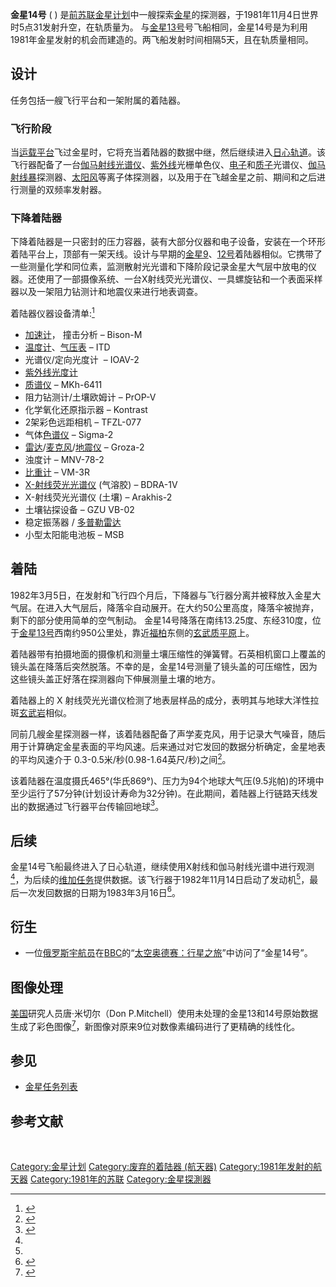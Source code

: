 {{Short description|Space probe}}
{{Infobox spaceflight
| name = 金星14号
| image = 1982 CPA 5278.jpg
| image_caption = 金星14号邮票
| image_alt  = 
| image_size = 150px
<!--Basic details-->
| mission_type = [[金星|金星]]飞掠/着陆
| operator = [[苏联科学院|苏联科学院]]
| Harvard_designation  = <!--spacecraft launched 1962 and earlier only (eg. 1957 Alpha 2)-->
| COSPAR_ID  = 1981-110A<br/>1981-110D
| SATCAT = 12939<br/>15600
| website = <!--Homepage of the craft/mission, OFFICIAL PAGES ONLY-->
| mission_duration = 飞行时间: 4个月零1天<br/>着陆器: 57分钟
| distance_travelled  = <!--How far the spacecraft travelled (if known)-->
| orbits_completed = <!--number of times the spacecraft orbited the Earth - see below for spacecraft beyond Earth orbit-->
| suborbital_range = <!--downrange distance reached if spacecraft did not enter orbit-->
| suborbital_apogee  = <!--altitude reached if spacecraft did not enter orbit-->
<!--Spacecraft properties-->
| spacecraft = <!--Spacecraft name/serial number (eg. Space Shuttle ''Discovery'', Apollo CM-118), etc-->
| spacecraft_type =4V-1 No. 761
| spacecraft_bus  = <!--eg. A2100M, Star-2, etc-->
| manufacturer  = [[拉沃奇金设计局|拉沃奇金设计局]]
| launch_mass  = {{convert|4394.5|kg|abbr=on}}
| BOL_mass = 
| landing_mass  = {{convert|760|kg|lb}}
| dry_mass= {{convert|1632.71|kg|lb}}
| payload_mass = <!--Mass of cargo carried by spacecraft (eg. for Space Shuttle), or total mass of instrumentation/equipment/experiments for mission-->
| dimensions = {{convert|2.7|x|2.3|x|5.7|m|ft|abbr=on}}
| power = <!--end-of-life power, in watts-->
<!--Launch details-->
| launch_date=1981年11月4日<br/>[[世界协调时|世界时]]5点31分
| launch_rocket = [[质子K型运载火箭|质子-K]]/[[D组级|D-1]]
| launch_site= [[拜科努尔航天发射场|拜科努尔]]200/39
| launch_contractor= <!--organisation(s) that conducted the launch (eg. United Launch Alliance, Arianespace, etc)-->
| deployment_from = <!--place where deployed from-->
| deployment_date= <!--date deployed-->
| entered_service = <!--date on which the spacecraft entered service, if it did not do so immediately after launch-->
<!-- * - e.g. Proton-M/Briz-M not Proton-M, but Titan IV(401)A not Titan IV(401)A-Centaur-->
<!--end of mission-->
| disposal_type= <!--Whether the spacecraft was deorbited, decommissioned, placed in a graveyard orbit, etc-->
| deactivated = <!--when craft was decommissioned-->
| destroyed = <!--when craft was destroyed (if other than by re-entry)-->
| last_contact =着陆器:1982年3月5日<br />飞行器:1983年4月9日<ref>{{cite book|url=https://www.nasa.gov/sites/default/files/atoms/files/beyond-earth-tagged.pdf|title=Beyond Earth: A Chronicle of Deep Space Exploration, 1958–2016|page=157|last1=Siddiqi|first1=Asif A.|lccn=2017059404|isbn=978-1-62683-042-4|publisher=NASA History Program Office|edition=second|year=2018|id=SP2018-4041|series=The NASA history series|location=Washington, DC}}</ref><!--when last signal received if not decommissioned-->
| recovery_by = <!--recovered by-->
| recovery_date = <!--recovery date-->
| decay_date = <!--when craft re-entered the atmosphere, not needed if it landed-->
| landing_date = <!--when the spacecraft made a controlled landing, not needed if it did not return intact-->
| landing_site  = <!--where the craft landed; site/runway or coordinates-->
<!--
    The following template should be used for ONE of the three above fields "end_of_mission", "decay" or "landing" if the spacecraft is no longer operational.
    If it landed intact, use it for the landing time, otherwise for the date it ceased operations, or the decay date if it was still operational when it re-entered.
    {{end date|YYYY|MM|DD|hh|mm|ss|TZ=Z}} (for Zulu/UTC) or {{end date|YYYY|MM|DD}} (if time unknown) 
-->
<!--orbit parameters-->
<!--as science-related articles, SI units should be the principal units of measurement, however we usually use {{convert}} to display imperial units in parentheses after the initial values-->
| orbit_reference = [[日心轨道|日心]]
| orbit_regime = <!--high, low, medium, molniya, GSO - please link (e.g. [[Low_Earth_orbit|Low Earth]] - please don't use acronyms-->
| orbit_longitude  = <!--geosynchronous satellites only-->
| orbit_slot  = <!--Designation of orbital po sition or slot, if not longitude (e.g plane and position of a GPS satellite)-->
| orbit_semimajor  = <!--semimajor axis-->
| orbit_eccentricity = 0.17
| orbit_periapsis = 0.71 [[天文单位|天文单位]]
| orbit_apoapsis= 0.99 天文单位
| orbit_inclination= 2.3 度
| orbit_period = 286 天
| orbit_RAAN= <!--right ascension of the ascending node-->
| orbit_arg_periapsis = <!--argument of perigee/periapsis-->
| orbit_mean_anomaly= <!--mean anomaly at epoch, only use in conjunction with an epoch value-->
| orbit_mean_motion= <!--mean motion of the satellite, usually measured in orbits per day-->
| orbit_repeat = <!--repeat interval/revisit time-->
| orbit_velocity= <!--speed at which the spacecraft was travelling at epoch - only use for spacecraft with low orbital eccentricity-->
| orbit_epoch= <!--the date at which the orbit parameters were correct-->
| orbit_rev_number= <!--revolution number-->
| apsis= 日
|interplanetary = <!--Infobox spaceflight/IP can be called multiple times for missions with multiple targets or combined orbiter/lander missions, etc-->
 {{Infobox spaceflight/IP
   |type= flyby
   |object= [[金星|金星]]
   |orbits= <!--number of orbits completed at target body (if applicable and known)-->
   |component = 金星14号飞行平台
   |arrival_date=1982年3月3日
   |departure_date= <!--Date of leaving orbit for orbiters, date of launch for landers which took off again-->
   |location = <!--landing/impact site, including EOM impacts for atmospheric probes and lunar/asteroid orbiters-->
  
 }}
 {{Infobox spaceflight/IP
   |type = lander
   |object = [[金星|金星]]
   |orbits = <!--number of orbits completed at target body (if applicable and known)-->
   |component =金星14号下降舱
   |arrival_date =1982年3月5日世界时7点零10秒 
   |departure_date = <!--Date of leaving orbit for orbiters, date of launch for landers which took off again-->
  
 }}
<!--transponder frequency bands-->
| trans_frequency = <!--specific frequencies-->
| trans_bandwidth = <!--bandwidth-->
| trans_capacity = <!--capacity of the transponders-->
| trans_coverage = <!--area covered-->
| trans_TWTA = <!--TWTA output power-->
| trans_EIRP = <!--equivalent isotropic power-->
| trans_HPBW = <!--half-power beam width-->
<!--Only use where a spacecraft/mission is part of a clear programme of sequential missions. 
If in doubt, leave it out-->
| programme = [[金星计划|金星]]
| previous_mission  = [[金星13号|金星13号]]
| next_mission = [[金星15号|金星15号]]
<!--mission insignia or patch-->
| insignia = <!--omit the "file" prefix-->
| insignia_caption = <!--image caption-->
| insignia_alt = <!--image alt text-->
| insignia_size = <!--include px/em; defaults to 180px-->
}}
'''金星14号''' ({{lang-ru|Венера-14}} ) 是[[前苏联|前苏联]][[金星计划|金星计划]]中一艘探索[[金星|金星]]的探测器，于1981年11月4日世界时5点31发射升空，在轨质量为{{convert|760|kg|lb|abbr=on}}。 与[[金星13号|金星13号]]号飞船相同，金星14号是为利用1981年金星发射的机会而建造的。两飞船发射时间相隔5天，且在轨质量相同。

==设计==
任务包括一艘飞行平台和一架附属的着陆器。
===飞行阶段===
当[[卫星平台|运载平台]]飞过金星时，它将充当着陆器的数据中继，然后继续进入[[日心轨道|日心轨道]]。该飞行器配备了一台[[加玛射线光分计|伽马射线光谱仪]]、[[紫外线|紫外线]]光栅单色仪、[[电子|电子]]和[[质子|质子]]光谱仪、[[伽马射线暴|伽马射线暴]]探测器、[[太阳风|太阳风]]等离子体探测器，以及用于在飞越金星之前、期间和之后进行测量的双频率发射器。

===下降着陆器===
下降着陆器是一只密封的压力容器，装有大部分仪器和电子设备，安装在一个环形着陆平台上，顶部有一架天线。设计与早期的[[金星9号|金星9]]、[[金星12号|12号]]着陆器相似。它携带了一些测量化学和同位素，监测散射光光谱和下降阶段记录金星大气层中放电的仪器。还使用了一部摄像系统、一台X射线荧光光谱仪、一具螺旋钻和一个表面采样器以及一架阻力钻测计和地震仪来进行地表调查。 

着陆器仪器设备清单:<ref>{{cite web|last=Mitchell|first=Don P.|title=Drilling into the Surface of Venus|url=http://mentallandscape.com/V_Venera11.htm|accessdate=13 April 2013|website=Mental Landscape}}</ref> 
* [[加速规|加速计]]， 撞击分析 – Bison-M
* [[温度计|温度计]]、[[气压表|气压表]] – ITD
* 光谱仪/定向光度计  – IOAV-2
* [[紫外线|紫外线]][[光度计|光度计]] 
* [[质谱法|质谱仪]] – MKh-6411
* 阻力钻测计/土壤欧姆计 – PrOP-V
*化学氧化还原指示器 – Kontrast
* 2架彩色远距相机 – TFZL-077
* 气体[[色谱法|色谱仪]] – Sigma-2
* [[雷达|雷达]]/[[麦克风|麦克风]]/[[地震仪|地震仪]] – Groza-2
* 浊度计 – MNV-78-2
* [[比重计|比重计]] – VM-3R
* [[光谱仪|X-射线荧光光谱仪]] (气溶胶) – BDRA-1V
* X-射线荧光光谱仪 (土壤) – Arakhis-2
* 土壤钻探设备 – GZU VB-02
* 稳定振荡器 / [[多普勒雷达|多普勒雷达]]
* 小型太阳能电池板 – MSB 
==着陆==
1982年3月5日，在发射和飞行四个月后，下降器与飞行器分离并被释放入金星大气层。在进入大气层后，降落伞自动展开。在大约50公里高度，降落伞被抛弃，剩下的部分使用简单的空气制动。 金星14号降落在南纬13.25度、东经310度，位于[[金星13号|金星13号]]西南约950公里处，靠近[[福柏|福柏]]东侧的[[玄武岩|玄武质]][[平原|平原]]上。

着陆器带有拍摄地面的摄像机和测量土壤压缩性的弹簧臂。石英相机窗口上覆盖的镜头盖在降落后突然脱落。不幸的是，金星14号测量了镜头盖的可压缩性，因为这些镜头盖正好落在探测器向下伸展测量土壤的地方。

着陆器上的 X 射线荧光光谱仪检测了地表层样品的成分，表明其与地球大洋性拉斑[[玄武岩|玄武岩]]相似。

同前几艘金星探测器一样，该着陆器配备了声学麦克风，用于记录大气噪音，随后用于计算确定金星表面的平均风速。后来通过对它发回的数据分析确定，金星地表的平均风速介于 0.3-0.5米/秒(0.98-1.64英尺/秒)之间<ref>{{cite journal|title=Acoustic Measurements of the Wind Velocity at the Venera-13 and Venera-14 Landing Sites|journal=Soviet Astronomy Letters |date=1982-05-17|volume=8 |pages=227–229|author=Ksanfomaliti, L. V.|author2=Goroshkova, N. V.|author3=Naraeva, M. K.|author4=Suvorov, A. P.|author5=Khondryev, V. K.|author6=Yabrova, L. V.|name-list-style=amp|bibcode=1982SvAL....8..227K }}</ref>。

该着陆器在温度摄氏465°(华氏869°)、压力为94个地球大气压(9.5兆帕)的环境中至少运行了57分钟(计划设计寿命为32分钟)。在此期间，着陆器上行链路天线发出的数据通过飞行器平台传输回地球<ref>{{cite web|url=https://nssdc.gsfc.nasa.gov/nmc/spacecraft/display.action?id=1981-110D|website=NASA Space Science Data Coordinated Archive|title=Venera 14 Descent Craft}}</ref>。

==后续==
金星14号飞船最终进入了日心轨道，继续使用X射线和伽马射线光谱中进行观测<ref name=Ulivi289/>，为后续的[[维加计划|维加任务]]提供数据。该飞行器于1982年11月14日启动了发动机<ref name=Ulivi289/>，最后一次发回数据的日期为1983年3月16日<ref name=Ulivi289>{{cite book |last1=Ulivi |first1=Paolo |last2=Harland |first2= David M |date=2007 |title=Robotic Exploration of the Solar System Part I: The Golden Age 1957-1982 |url=https://archive.org/details/roboticexplorati01uliv |publisher=Springer |page=[https://archive.org/details/roboticexplorati01uliv/page/n343 289]|isbn=9780387493268 }}</ref>。

==衍生==
* 一位[[俄罗斯|俄罗斯]][[宇航员|宇航员]]在[[英国广播公司|BBC]]的“[[星际奥德赛_(文献纪录片)|太空奥德赛：行星之旅]]”中访问了“金星14号”。 
==图像处理==
[[美国|美国]]研究人员唐·米切尔（Don P.Mitchell）使用未处理的金星13和14号原始数据生成了彩色图像<ref>{{cite web|url=http://www.mentallandscape.com/C_Catalog.htm|title=Soviet Space Image Catalog|website=Mental Landscape|last1=Mitchell|first1=Don}}</ref>，新图像对原来9位对数像素编码进行了更精确的线性化。 
==参见==
{{Portal|航天}}
* [[金星任务列表|金星任务列表]] 

==参考文献==
{{Reflist}}

{{Commons category|金星14号}}
 
{{金星计划}}
{{金星任务}}

[[Category:金星计划|Category:金星计划]]
[[Category:废弃的着陆器_(航天器)|Category:废弃的着陆器 (航天器)]]
[[Category:1981年发射的航天器|Category:1981年发射的航天器]]
[[Category:1981年的苏联|Category:1981年的苏联]]
[[Category:金星探測器|Category:金星探測器]]